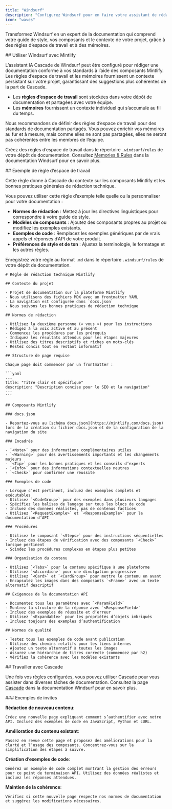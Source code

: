 ```yaml
---
title: "Windsurf"
description: "Configurez Windsurf pour en faire votre assistant de rédaction"
icon: "waves"
---
```


Transformez Windsurf en un expert de la documentation qui comprend votre guide de style, vos composants et le contexte de votre projet, grâce à des règles d’espace de travail et à des mémoires.



<div id="using-windsurf-with-mintlify">
  ## Utiliser Windsurf avec Mintlify
</div>

L’assistant IA Cascade de Windsurf peut être configuré pour rédiger une documentation conforme à vos standards à l’aide des composants Mintlify. Les règles d’espace de travail et les mémoires fournissent un contexte persistant sur votre projet, garantissant des suggestions plus cohérentes de la part de Cascade.

* Les **règles d’espace de travail** sont stockées dans votre dépôt de documentation et partagées avec votre équipe.
* Les **mémoires** fournissent un contexte individuel qui s’accumule au fil du temps.

Nous recommandons de définir des règles d’espace de travail pour des standards de documentation partagés. Vous pouvez enrichir vos mémoires au fur et à mesure, mais comme elles ne sont pas partagées, elles ne seront pas cohérentes entre les membres de l’équipe.

Créez des règles d’espace de travail dans le répertoire `.windsurf/rules` de votre dépôt de documentation. Consultez [Memories & Rules](https://docs.windsurf.com/windsurf/cascade/memories) dans la documentation Windsurf pour en savoir plus.



<div id="example-workspace-rule">
  ## Exemple de règle d’espace de travail
</div>

Cette règle donne à Cascade du contexte sur les composants Mintlify et les bonnes pratiques générales de rédaction technique.

Vous pouvez utiliser cette règle d’exemple telle quelle ou la personnaliser pour votre documentation :

* **Normes de rédaction** : Mettez à jour les directives linguistiques pour correspondre à votre guide de style.
* **Modèles de composants** : Ajoutez des composants propres au projet ou modifiez les exemples existants.
* **Exemples de code** : Remplacez les exemples génériques par de vrais appels et réponses d’API de votre produit.
* **Préférences de style et de ton** : Ajustez la terminologie, le formatage et les autres règles.

Enregistrez votre règle au format `.md` dans le répertoire `.windsurf/rules` de votre dépôt de documentation.

````mdx
# Règle de rédaction technique Mintlify

## Contexte du projet

- Projet de documentation sur la plateforme Mintlify
- Nous utilisons des fichiers MDX avec un frontmatter YAML  
- La navigation est configurée dans `docs.json`
- Nous suivons les bonnes pratiques de rédaction technique

## Normes de rédaction

- Utilisez la deuxième personne (« vous ») pour les instructions
- Rédigez à la voix active et au présent
- Commencez les procédures par les prérequis
- Indiquez les résultats attendus pour les étapes majeures
- Utilisez des titres descriptifs et riches en mots-clés
- Restez concis tout en restant informatif

## Structure de page requise

Chaque page doit commencer par un frontmatter :

```yaml
---
title: "Titre clair et spécifique"
description: "Description concise pour le SEO et la navigation"
---
```

## Composants Mintlify

### docs.json

- Reportez-vous au [schéma docs.json](https://mintlify.com/docs.json) lors de la création du fichier docs.json et de la configuration de la navigation du site

### Encadrés

- `<Note>` pour des informations complémentaires utiles
- `<Warning>` pour des avertissements importants et les changements majeurs
- `<Tip>` pour les bonnes pratiques et les conseils d’experts  
- `<Info>` pour des informations contextuelles neutres
- `<Check>` pour confirmer une réussite

### Exemples de code

- Lorsque c’est pertinent, incluez des exemples complets et exécutables
- Utilisez `<CodeGroup>` pour des exemples dans plusieurs langages
- Spécifiez les balises de langage sur tous les blocs de code
- Incluez des données réalistes, pas de contenus factices
- Utilisez `<RequestExample>` et `<ResponseExample>` pour la documentation d’API

### Procédures

- Utilisez le composant `<Steps>` pour des instructions séquentielles
- Incluez des étapes de vérification avec des composants `<Check>` lorsque pertinent
- Scindez les procédures complexes en étapes plus petites

### Organisation du contenu

- Utilisez `<Tabs>` pour le contenu spécifique à une plateforme
- Utilisez `<Accordion>` pour une divulgation progressive
- Utilisez `<Card>` et `<CardGroup>` pour mettre le contenu en avant
- Encapsulez les images dans des composants `<Frame>` avec un texte alternatif descriptif

## Exigences de la documentation API

- Documentez tous les paramètres avec `<ParamField>`
- Montrez la structure de la réponse avec `<ResponseField>`
- Incluez des exemples de réussite et d’erreur
- Utilisez `<Expandable>` pour les propriétés d’objets imbriqués
- Incluez toujours des exemples d’authentification

## Normes de qualité

- Testez tous les exemples de code avant publication
- Utilisez des chemins relatifs pour les liens internes
- Ajoutez un texte alternatif à toutes les images
- Assurez une hiérarchie de titres correcte (commencez par h2)
- Vérifiez la cohérence avec les modèles existants
````



<div id="working-with-cascade">
  ## Travailler avec Cascade
</div>

Une fois vos règles configurées, vous pouvez utiliser Cascade pour vous assister dans diverses tâches de documentation. Consultez la page [Cascade](https://docs.windsurf.com/windsurf/cascade) dans la documentation Windsurf pour en savoir plus.

<div id="example-prompts">
  ### Exemples de invites
</div>

**Rédaction de nouveau contenu**:
```text wrap
Créez une nouvelle page expliquant comment s’authentifier avec notre API. Incluez des exemples de code en JavaScript, Python et cURL.
```

**Amélioration du contenu existant**:
```text wrap
Passez en revue cette page et proposez des améliorations pour la clarté et l’usage des composants. Concentrez-vous sur la simplification des étapes à suivre.
```

**Création d’exemples de code**:
```text wrap
Générez un exemple de code complet montrant la gestion des erreurs pour ce point de terminaison API. Utilisez des données réalistes et incluez les réponses attendues.
```

**Maintien de la cohérence**:
```text wrap
Vérifiez si cette nouvelle page respecte nos normes de documentation et suggérez les modifications nécessaires.
```